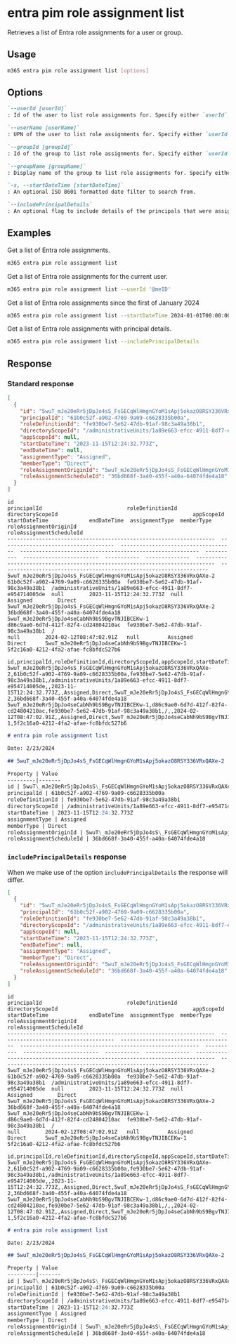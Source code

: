 
# entra pim role assignment list

Retrieves a list of Entra role assignments for a user or group.

## Usage

```sh
m365 entra pim role assignment list [options]
```

## Options

```md definition-list
`--userId [userId]`
: Id of the user to list role assignments for. Specify either `userId`, `userName`, `groupId` or `groupName`. If not specified, all assigned roles will be listed.

`--userName [userName]`
: UPN of the user to list role assignments for. Specify either `userId`, `userName`, `groupId` or `groupName`. If not specified, all assigned roles will be listed.

`--groupId [groupId]`
: Id of the group to list role assignments for. Specify either `userId`, `userName`, `groupId` or `groupName`. If not specified, all assigned roles will be listed.

`--groupName [groupName]`
: Display name of the group to list role assignments for. Specify either `userId`, `userName`, `groupId` or `groupName`. If not specified, all assigned roles will be listed.

`-s, --startDateTime [startDateTime]`
: An optional ISO 8601 formatted date filter to search from.

`--includePrincipalDetails`
: An optional flag to include details of the principals that were assigned a role
```

<Global />

## Examples

Get a list of Entra role assignments.

```sh
m365 entra pim role assignment list
```

Get a list of Entra role assignments for the current user.

```sh
m365 entra pim role assignment list --userId '@meID'
```

Get a list of Entra role assignments since the first of January 2024

```sh
m365 entra pim role assignment list --startDateTime 2024-01-01T00:00:00Z
```

Get a list of Entra role assignments with principal details.

```sh
m365 entra pim role assignment list --includePrincipalDetails
```

## Response

### Standard response

<Tabs>
  <TabItem value="JSON">

  ```json
  [
    {
      "id": "5wuT_mJe20eRr5jDpJo4sS_FsGECqWlHmgnGYoM1sApj5okazO8RSY336VRxQAXe-2",
      "principalId": "61b0c52f-a902-4769-9a09-c6628335b00a",
      "roleDefinitionId": "fe930be7-5e62-47db-91af-98c3a49a38b1",
      "directoryScopeId": "/administrativeUnits/1a89e663-efcc-4911-8df7-e954714005de",
      "appScopeId": null,
      "startDateTime": "2023-11-15T12:24:32.773Z",
      "endDateTime": null,
      "assignmentType": "Assigned",
      "memberType": "Direct",
      "roleAssignmentOriginId": "5wuT_mJe20eRr5jDpJo4sS_FsGECqWlHmgnGYoM1sApj5okazO8RSY336VRxQAXe-2",
      "roleAssignmentScheduleId": "36bd668f-3a40-455f-a40a-64074fde4a18"
    }
  ]
  ```

  </TabItem>
  <TabItem value="Text">

  ```text
  id                                                                  principalId                           roleDefinitionId                      directoryScopeId                                           appScopeId  startDateTime             endDateTime  assignmentType  memberType  roleAssignmentOriginId                                              roleAssignmentScheduleId
  ------------------------------------------------------------------  ------------------------------------  ------------------------------------  ---------------------------------------------------------  ----------  ------------------------  -----------  --------------  ----------  ------------------------------------------------------------------  ------------------------------------------------------------------
  5wuT_mJe20eRr5jDpJo4sS_FsGECqWlHmgnGYoM1sApj5okazO8RSY336VRxQAXe-2  61b0c52f-a902-4769-9a09-c6628335b00a  fe930be7-5e62-47db-91af-98c3a49a38b1  /administrativeUnits/1a89e663-efcc-4911-8df7-e954714005de  null        2023-11-15T12:24:32.773Z  null         Assigned        Direct      5wuT_mJe20eRr5jDpJo4sS_FsGECqWlHmgnGYoM1sApj5okazO8RSY336VRxQAXe-2  36bd668f-3a40-455f-a40a-64074fde4a18
  5wuT_mJe20eRr5jDpJo4seCabNh9bS9BgvTNJIBCEKw-1                       d86c9ae0-6d7d-412f-82f4-cd24804210ac  fe930be7-5e62-47db-91af-98c3a49a38b1  /                                                          null        2024-02-12T08:47:02.91Z   null         Assigned        Direct      5wuT_mJe20eRr5jDpJo4seCabNh9bS9BgvTNJIBCEKw-1                       5f2c16a0-4212-4fa2-afae-fc8bfdc527b6
  ```

  </TabItem>
  <TabItem value="CSV">

  ```csv
  id,principalId,roleDefinitionId,directoryScopeId,appScopeId,startDateTime,endDateTime,assignmentType,memberType,roleAssignmentOriginId,roleAssignmentScheduleId
  5wuT_mJe20eRr5jDpJo4sS_FsGECqWlHmgnGYoM1sApj5okazO8RSY336VRxQAXe-2,61b0c52f-a902-4769-9a09-c6628335b00a,fe930be7-5e62-47db-91af-98c3a49a38b1,/administrativeUnits/1a89e663-efcc-4911-8df7-e954714005de,,2023-11-15T12:24:32.773Z,,Assigned,Direct,5wuT_mJe20eRr5jDpJo4sS_FsGECqWlHmgnGYoM1sApj5okazO8RSY336VRxQAXe-2,36bd668f-3a40-455f-a40a-64074fde4a18
  5wuT_mJe20eRr5jDpJo4seCabNh9bS9BgvTNJIBCEKw-1,d86c9ae0-6d7d-412f-82f4-cd24804210ac,fe930be7-5e62-47db-91af-98c3a49a38b1,/,,2024-02-12T08:47:02.91Z,,Assigned,Direct,5wuT_mJe20eRr5jDpJo4seCabNh9bS9BgvTNJIBCEKw-1,5f2c16a0-4212-4fa2-afae-fc8bfdc527b6
  ```

  </TabItem>
  <TabItem value="Markdown">

  ```md
  # entra pim role assignment list

  Date: 2/23/2024

  ## 5wuT_mJe20eRr5jDpJo4sS_FsGECqWlHmgnGYoM1sApj5okazO8RSY336VRxQAXe-2

  Property | Value
  ---------|-------
  id | 5wuT\_mJe20eRr5jDpJo4sS\_FsGECqWlHmgnGYoM1sApj5okazO8RSY336VRxQAXe-2
  principalId | 61b0c52f-a902-4769-9a09-c6628335b00a
  roleDefinitionId | fe930be7-5e62-47db-91af-98c3a49a38b1
  directoryScopeId | /administrativeUnits/1a89e663-efcc-4911-8df7-e954714005de
  startDateTime | 2023-11-15T12:24:32.773Z
  assignmentType | Assigned
  memberType | Direct
  roleAssignmentOriginId | 5wuT\_mJe20eRr5jDpJo4sS\_FsGECqWlHmgnGYoM1sApj5okazO8RSY336VRxQAXe-2
  roleAssignmentScheduleId | 36bd668f-3a40-455f-a40a-64074fde4a18
  ```

  </TabItem>
</Tabs>

### `includePrincipalDetails` response

When we make use of the option `includePrincipalDetails` the response will differ. 

<Tabs>
  <TabItem value="JSON">

  ```json
  [
    {
      "id": "5wuT_mJe20eRr5jDpJo4sS_FsGECqWlHmgnGYoM1sApj5okazO8RSY336VRxQAXe-2",
      "principalId": "61b0c52f-a902-4769-9a09-c6628335b00a",
      "roleDefinitionId": "fe930be7-5e62-47db-91af-98c3a49a38b1",
      "directoryScopeId": "/administrativeUnits/1a89e663-efcc-4911-8df7-e954714005de",
      "appScopeId": null,
      "startDateTime": "2023-11-15T12:24:32.773Z",
      "endDateTime": null,
      "assignmentType": "Assigned",
      "memberType": "Direct",
      "roleAssignmentOriginId": "5wuT_mJe20eRr5jDpJo4sS_FsGECqWlHmgnGYoM1sApj5okazO8RSY336VRxQAXe-2",
      "roleAssignmentScheduleId": "36bd668f-3a40-455f-a40a-64074fde4a18"
    }
  ]
  ```

  </TabItem>
  <TabItem value="Text">

  ```text
  id                                                                  principalId                           roleDefinitionId                      directoryScopeId                                           appScopeId  startDateTime             endDateTime  assignmentType  memberType  roleAssignmentOriginId                                              roleAssignmentScheduleId
  ------------------------------------------------------------------  ------------------------------------  ------------------------------------  ---------------------------------------------------------  ----------  ------------------------  -----------  --------------  ----------  ------------------------------------------------------------------  ------------------------------------------------------------------
  5wuT_mJe20eRr5jDpJo4sS_FsGECqWlHmgnGYoM1sApj5okazO8RSY336VRxQAXe-2  61b0c52f-a902-4769-9a09-c6628335b00a  fe930be7-5e62-47db-91af-98c3a49a38b1  /administrativeUnits/1a89e663-efcc-4911-8df7-e954714005de  null        2023-11-15T12:24:32.773Z  null         Assigned        Direct      5wuT_mJe20eRr5jDpJo4sS_FsGECqWlHmgnGYoM1sApj5okazO8RSY336VRxQAXe-2  36bd668f-3a40-455f-a40a-64074fde4a18
  5wuT_mJe20eRr5jDpJo4seCabNh9bS9BgvTNJIBCEKw-1                       d86c9ae0-6d7d-412f-82f4-cd24804210ac  fe930be7-5e62-47db-91af-98c3a49a38b1  /                                                          null        2024-02-12T08:47:02.91Z   null         Assigned        Direct      5wuT_mJe20eRr5jDpJo4seCabNh9bS9BgvTNJIBCEKw-1                       5f2c16a0-4212-4fa2-afae-fc8bfdc527b6
  ```

  </TabItem>
  <TabItem value="CSV">

  ```csv
  id,principalId,roleDefinitionId,directoryScopeId,appScopeId,startDateTime,endDateTime,assignmentType,memberType,roleAssignmentOriginId,roleAssignmentScheduleId
  5wuT_mJe20eRr5jDpJo4sS_FsGECqWlHmgnGYoM1sApj5okazO8RSY336VRxQAXe-2,61b0c52f-a902-4769-9a09-c6628335b00a,fe930be7-5e62-47db-91af-98c3a49a38b1,/administrativeUnits/1a89e663-efcc-4911-8df7-e954714005de,,2023-11-15T12:24:32.773Z,,Assigned,Direct,5wuT_mJe20eRr5jDpJo4sS_FsGECqWlHmgnGYoM1sApj5okazO8RSY336VRxQAXe-2,36bd668f-3a40-455f-a40a-64074fde4a18
  5wuT_mJe20eRr5jDpJo4seCabNh9bS9BgvTNJIBCEKw-1,d86c9ae0-6d7d-412f-82f4-cd24804210ac,fe930be7-5e62-47db-91af-98c3a49a38b1,/,,2024-02-12T08:47:02.91Z,,Assigned,Direct,5wuT_mJe20eRr5jDpJo4seCabNh9bS9BgvTNJIBCEKw-1,5f2c16a0-4212-4fa2-afae-fc8bfdc527b6
  ```

  </TabItem>
  <TabItem value="Markdown">

  ```md
  # entra pim role assignment list

  Date: 2/23/2024

  ## 5wuT_mJe20eRr5jDpJo4sS_FsGECqWlHmgnGYoM1sApj5okazO8RSY336VRxQAXe-2

  Property | Value
  ---------|-------
  id | 5wuT\_mJe20eRr5jDpJo4sS\_FsGECqWlHmgnGYoM1sApj5okazO8RSY336VRxQAXe-2
  principalId | 61b0c52f-a902-4769-9a09-c6628335b00a
  roleDefinitionId | fe930be7-5e62-47db-91af-98c3a49a38b1
  directoryScopeId | /administrativeUnits/1a89e663-efcc-4911-8df7-e954714005de
  startDateTime | 2023-11-15T12:24:32.773Z
  assignmentType | Assigned
  memberType | Direct
  roleAssignmentOriginId | 5wuT\_mJe20eRr5jDpJo4sS\_FsGECqWlHmgnGYoM1sApj5okazO8RSY336VRxQAXe-2
  roleAssignmentScheduleId | 36bd668f-3a40-455f-a40a-64074fde4a18
  ```

  </TabItem>
</Tabs>